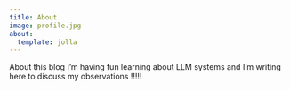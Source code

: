 ```yaml
---
title: About
image: profile.jpg
about:
  template: jolla
---
```


About this blog I'm having fun learning about LLM systems and I'm writing here to discuss my observations !!!!!
